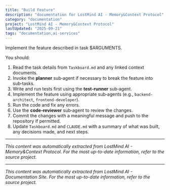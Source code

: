 ```yaml
---
title: "Build Feature"
description: "documentation for LostMind AI - Memory&Context Protocol"
category: "documentation"
project: "LostMind AI - Memory&Context Protocol"
lastUpdated: "2025-09-21"
tags: "documentation,ai-services"
---
```


Implement the feature described in task $ARGUMENTS.

You should:
1. Read the task details from `Taskboard.md` and any linked context documents.
2. Invoke the **planner** sub‑agent if necessary to break the feature into sub‑tasks.
3. Write and run tests first using the **test‑runner** sub‑agent.
4. Implement the feature using appropriate sub‑agents (e.g., `backend-architect`, `frontend-developer`).
5. Run the code and fix any errors.
6. Use the **code‑reviewer** sub‑agent to review the changes.
7. Commit the changes with a meaningful message and push to the repository if permitted.
8. Update `Taskboard.md` and `CLAUDE.md` with a summary of what was built, any decisions made, and next steps.

---
*This content was automatically extracted from LostMind AI - Memory&Context Protocol. For the most up-to-date information, refer to the source project.*


---
*This content was automatically extracted from LostMind AI - Documentation Site. For the most up-to-date information, refer to the source project.*
